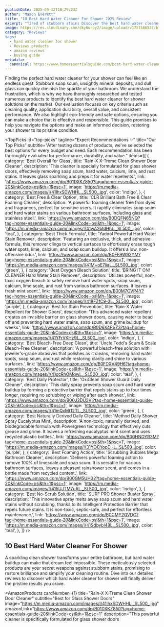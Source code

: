 ```yaml
---
publishDate: 2025-09-12T10:29:23Z
author: "Mason Everett"
title: "10 Best Hard Water Cleaner For Shower 2025 Review"
excerpt: "Tired of stubborn stains Discover the best hard water cleaner for shower with our expert reviews and [buying guide](https://www.homeessentialsguide.com/best-hard-water-shower-head-filter). Get a sparkling clean bathroom today."
image: https://res.cloudinary.com/dky6urpy2/image/upload/v1757586537/blog_image_1757586537_ajt63g.webp
category: "Reviews"
tags:
  - hard water cleaner for shower
  - Reviews products
  - amazon reviews
  - buying guide
metadata:
  canonical: https://www.homeessentialsguide.com/best-hard-water-cleaner-for-shower
---
```



Finding the perfect hard water cleaner for your shower can feel like an endless quest. Stubborn soap scum, unsightly mineral deposits, and dull glass can quickly diminish the sparkle of your bathroom. We understand the frustration, which is why we have thoroughly researched and tested numerous products to identify the best hard water cleaner for shower solutions on the market. Our evaluation focuses on key criteria such as cleaning quality, application durability, overall value, and consistent performance. We also highlight eco-friendly and safe options, ensuring you can make a choice that is effective and responsible. This guide promises to help you navigate the options and make an informed decision, restoring your shower to its pristine condition.

<TopPicks
  id="top-picks"
  tagline="Expert Recommendations ✨"
  title="Our Top Picks"
  subtitle="After testing dozens of products, we've selected the best options for every budget and need. Each recommendation has been thoroughly evaluated for performance, durability, and value."
  items={[
    {
      category: 'Best Overall for Glass',
      title: 'Rain-X X-Treme Clean Shower Door Cleaner',
      description: 'This cleaner is specially formulated for glass shower doors, effectively removing soap scum, hard water, calcium, lime, and rust stains. It leaves glass sparkling and preps it for water repellents.',
      link: 'https://www.amazon.com/dp/B01DXKZ850?tag=home-essentials-guide-20&linkCode=osi&th=1&psc=1',
      image: 'https://m.media-amazon.com/images/I/41IhxSDWHHL._SL500_.jpg',
      color: 'indigo',
    },
    {
      category: 'Best Free & Clear Option',
      title: 'CLR Brilliant Bath Free & Clear Foaming Cleaner',
      description: 'A powerful foaming cleaner free from dyes and fragrances, perfect for sensitive users. It rapidly eliminates soap scum and hard water stains on various bathroom surfaces, including glass and stainless steel.',
      link: 'https://www.amazon.com/dp/B0DQFN65NQ?tag=home-essentials-guide-20&linkCode=osi&th=1&psc=1',
      image: 'https://m.media-amazon.com/images/I/41wA2btdHhL._SL500_.jpg',
      color: 'teal',
    },
    {
      category: 'Best Thick Formula',
      title: 'Yadool Powerful Hard Water Stain Remover',
      description: 'Featuring an exclusive, thick, and adhesive formula, this remover clings to vertical surfaces to effortlessly erase tough water spots, lime, calcium, and soap scum buildup. It offers a low, non-offensive odor.',
      link: 'https://www.amazon.com/dp/B0FF9W92YM?tag=home-essentials-guide-20&linkCode=osi&th=1&psc=1',
      image: 'https://m.media-amazon.com/images/I/41M+oE7liaL._SL500_.jpg',
      color: 'green',
    },
    {
      category: 'Best Oxygen Bleach Solution',
      title: 'BRING IT ON! CLEANER Hard Water Stain Remover',
      description: 'Utilizes powerful, non-toxic oxygen bleach to safely remove hard water spots, soap scum, calcium, lime scale, and rust from various bathroom surfaces. It leaves a fresh mint scent.',
      link: 'https://www.amazon.com/dp/B00M7CVP4Y?tag=home-essentials-guide-20&linkCode=osi&th=1&psc=1',
      image: 'https://m.media-amazon.com/images/I/418FZfC9-2L._SL500_.jpg',
      color: 'purple',
    },
    {
      category: 'Best for Stain Prevention',
      title: 'Rain-X Water Repellent for Shower Doors',
      description: 'This advanced water repellent creates an invisible barrier on glass shower doors, causing water to bead off and preventing hard water stains, soap scum, and grime buildup for weeks.',
      link: 'https://www.amazon.com/dp/B0D6X4PSZ3?tag=home-essentials-guide-20&linkCode=osi&th=1&psc=1',
      image: 'https://m.media-amazon.com/images/I/41YFrVKHz9L._SL500_.jpg',
      color: 'indigo',
    },
    {
      category: 'Best Bleach-Free Deep Clean',
      title: 'Uncle Todd\'s Scum & Scale Bleach-Free Cleaner',
      description: 'A powerful bleach-free solution with jeweler\'s-grade abrasives that polishes as it cleans, removing hard water spots, soap scum, and rust while restoring clarity and shine to various surfaces.',
      link: 'https://www.amazon.com/dp/B0FDXV49H6?tag=home-essentials-guide-20&linkCode=osi&th=1&psc=1',
      image: 'https://m.media-amazon.com/images/I/41gcRhOMqwL._SL500_.jpg',
      color: 'teal',
    },
    {
      category: 'Best Daily Protector',
      title: 'OxiClean Shower Guard Daily Cleaner',
      description: 'This daily spray prevents soap scum and hard water buildup by forming a protective barrier that repels stains up to four times longer, requiring no scrubbing or wiping after each shower.',
      link: 'https://www.amazon.com/dp/B00J2DU2VI?tag=home-essentials-guide-20&linkCode=osi&th=1&psc=1',
      image: 'https://m.media-amazon.com/images/I/41mQxMt12TL._SL500_.jpg',
      color: 'green',
    },
    {
      category: 'Best Naturally Derived Daily Cleaner',
      title: 'Method Daily Shower Spray Eucalyptus Mint',
      description: 'A non-toxic, naturally derived, and biodegradable formula with Powergreen technology that effectively cuts grease and grime. It leaves a refreshing eucalyptus mint scent and uses recycled plastic bottles.',
      link: 'https://www.amazon.com/dp/B00HNOYR3M?tag=home-essentials-guide-20&linkCode=osi&th=1&psc=1',
      image: 'https://m.media-amazon.com/images/I/31YOCYopD+L._SL500_.jpg',
      color: 'purple',
    },
    {
      category: 'Best Foaming Action',
      title: 'Scrubbing Bubbles Mega Bathroom Cleaner',
      description: 'Delivers powerful foaming action to remove 100% of limescale and soap scum. It is versatile for various bathroom surfaces, leaves a pleasant rainshower scent, and comes in a bottle made from recycled content.',
      link: 'https://www.amazon.com/dp/B00GM5UH32?tag=home-essentials-guide-20&linkCode=osi&th=1&psc=1',
      image: 'https://m.media-amazon.com/images/I/415UJTM7uAL._SL500_.jpg',
      color: 'indigo',
    },
    {
      category: 'Best No-Scrub Solution',
      title: 'SURF PRO Shower Buster Spray',
      description: 'This innovative spray melts away soap scum and hard water stains without scrubbing, thanks to its Intelligent Protection Barrier that repels future stains. It is non-toxic, septic-safe, and perfect for effortless maintenance.',
      link: 'https://www.amazon.com/dp/B0CMY2QVDG?tag=home-essentials-guide-20&linkCode=osi&th=1&psc=1',
      image: 'https://m.media-amazon.com/images/I/41SdbybI48L._SL500_.jpg',
      color: 'teal',
    },
  ]}
/>

## 10 Best Hard Water Cleaner For Shower

A sparkling clean shower transforms your entire bathroom, but hard water buildup can make that dream feel impossible. These meticulously selected products are your secret weapons against stubborn stains, promising to restore brilliance and simplify your cleaning routine. Dive into our detailed reviews to discover which hard water cleaner for shower will finally deliver the pristine results you crave.

<AmazonProducts
  cardNumber={1}
  title="Rain-X X-Treme Clean Shower Door Cleaner"
  subtitle="Best for Glass Shower Doors"
  image="https://m.media-amazon.com/images/I/41IhxSDWHHL._SL500_.jpg"
  amazonLink="https://www.amazon.com/dp/B01DXKZ850?tag=home-essentials-guide-20&linkCode=osi&th=1&psc=1"
  description="This powerful cleaner is specifically formulated for glass shower doors